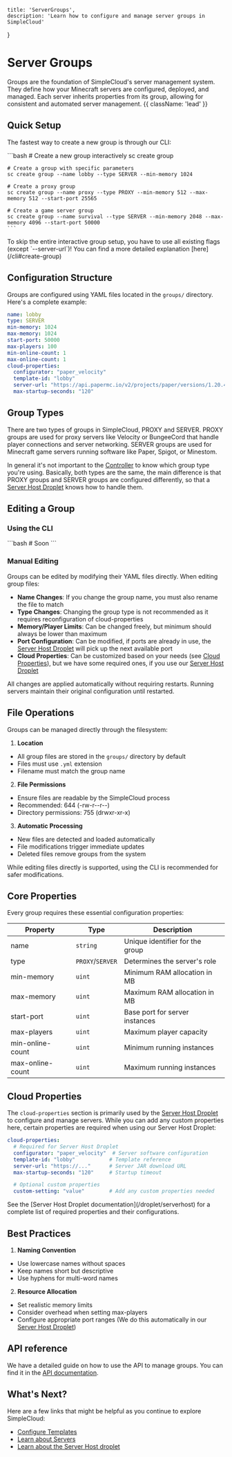 
    title: 'ServerGroups',
    description: 'Learn how to configure and manage server groups in SimpleCloud'
}

# Server Groups

Groups are the foundation of SimpleCloud's server management system. They define how your Minecraft servers are configured, deployed, and managed. Each server inherits properties from its group, allowing for consistent and automated server management. {{ className: 'lead' }}

## Quick Setup

The fastest way to create a new group is through our CLI:

<CodeGroup>
    ```bash
    # Create a new group interactively
    sc create group

    # Create a group with specific parameters
    sc create group --name lobby --type SERVER --min-memory 1024

    # Create a proxy group
    sc create group --name proxy --type PROXY --min-memory 512 --max-memory 512 --start-port 25565

    # Create a game server group
    sc create group --name survival --type SERVER --min-memory 2048 --max-memory 4096 --start-port 50000
    ```
</CodeGroup>

<Note>
    To skip the entire interactive group setup, you have to use all existing flags (except `--server-url`)! You can find a more detailed explanation [here](/cli#create-group)
</Note>

## Configuration Structure

Groups are configured using YAML files located in the `groups/` directory. Here's a complete example:

```yaml
name: lobby
type: SERVER
min-memory: 1024
max-memory: 1024
start-port: 50000
max-players: 100
min-online-count: 1
max-online-count: 1
cloud-properties:
  configurator: "paper_velocity"
  template-id: "lobby"
  server-url: "https://api.papermc.io/v2/projects/paper/versions/1.20.4/builds/463/downloads/paper-1.20.4-463.jar"
  max-startup-seconds: "120"
```

## Group Types

There are two types of groups in SimpleCloud, PROXY and SERVER. PROXY groups are used for proxy servers like Velocity or BungeeCord that handle player connections and server networking. SERVER groups are used for Minecraft game servers running software like Paper, Spigot, or Minestom.

In general it's not important to the [Controller](/controller) to know which group type you're using. Basically, both types are the same, the main difference is that PROXY groups and SERVER groups are configured differently, so that a [Server Host Droplet](/droplet/serverhost) knows how to handle them.

## Editing a Group

### Using the CLI
<CodeGroup>
    ```bash
    # Soon
    ```
</CodeGroup>

### Manual Editing

Groups can be edited by modifying their YAML files directly. When editing group files:

- **Name Changes**: If you change the group name, you must also rename the file to match
- **Type Changes**: Changing the group type is not recommended as it requires reconfiguration of cloud-properties
- **Memory/Player Limits**: Can be changed freely, but minimum should always be lower than maximum
- **Port Configuration**: Can be modified, if ports are already in use, the [Server Host Droplet](/droplet/serverhost) will pick up the next available port
- **Cloud Properties**: Can be customized based on your needs (see [Cloud Properties](#cloud-properties)), but we have some required ones, if you use our [Server Host Droplet](/droplet/serverhost)

<Note>
    All changes are applied automatically without requiring restarts. Running servers maintain their original configuration until restarted.
</Note>

## File Operations

Groups can be managed directly through the filesystem:

1. **Location**
- All group files are stored in the `groups/` directory by default
- Files must use `.yml` extension
- Filename must match the group name

2. **File Permissions**
- Ensure files are readable by the SimpleCloud process
- Recommended: 644 (-rw-r--r--)
- Directory permissions: 755 (drwxr-xr-x)

3. **Automatic Processing**
- New files are detected and loaded automatically
- File modifications trigger immediate updates
- Deleted files remove groups from the system

<Note>
    While editing files directly is supported, using the CLI is recommended for safer modifications.
</Note>

## Core Properties

Every group requires these essential configuration properties:

| Property | Type | Description |
|----------|------|-------------|
| name | `string` | Unique identifier for the group |
| type | `PROXY`/`SERVER` | Determines the server's role |
| min-memory | `uint` | Minimum RAM allocation in MB |
| max-memory | `uint` | Maximum RAM allocation in MB |
| start-port | `uint` | Base port for server instances |
| max-players | `uint` | Maximum player capacity |
| min-online-count | `uint` | Minimum running instances |
| max-online-count | `uint` | Maximum running instances |

## Cloud Properties

The `cloud-properties` section is primarily used by the [Server Host Droplet](/droplet/serverhost) to configure and manage servers. While you can add any custom properties here, certain properties are required when using our Server Host Droplet:

```yaml
cloud-properties:
  # Required for Server Host Droplet
  configurator: "paper_velocity"  # Server software configuration
  template-id: "lobby"           # Template reference
  server-url: "https://..."      # Server JAR download URL
  max-startup-seconds: "120"     # Startup timeout

  # Optional custom properties
  custom-setting: "value"        # Add any custom properties needed
```

<Note>
    See the [Server Host Droplet documentation](/droplet/serverhost) for a complete list of required properties and their configurations.
</Note>

## Best Practices

1. **Naming Convention**
- Use lowercase names without spaces
- Keep names short but descriptive
- Use hyphens for multi-word names

2. **Resource Allocation**
- Set realistic memory limits
- Consider overhead when setting max-players
- Configure appropriate port ranges (We do this automatically in our [Server Host Droplet](/droplet/serverhost))


## API reference
We have a detailed guide on how to use the API to manage groups. You can find it in the [API documentation](/api#server-group).

## What's Next?

Here are a few links that might be helpful as you continue to explore SimpleCloud:

- [Configure Templates](/resources/template)
- [Learn about Servers](/resources/server)
- [Learn about the Server Host droplet](/droplet/serverhost)